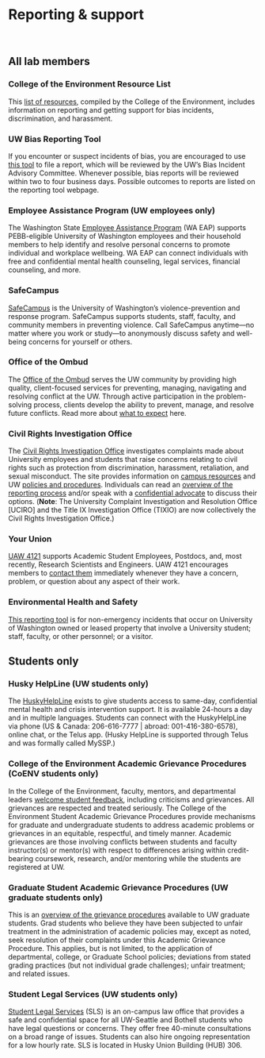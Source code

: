 # Reporting & support

<br>

## All lab members

### College of the Environment Resource List

This [list of resources](http://environment.uw.edu/about/diversity-equity-inclusion/non-discrimination-and-sexual-harassment-resources), compiled by the College of the Environment, includes information on reporting and getting support for bias incidents, discrimination, and harassment.

### UW Bias Reporting Tool

If you encounter or suspect incidents of bias, you are encouraged to use [this tool](http://washington.edu/bias) to file a report, which will be reviewed by the UW’s Bias Incident Advisory Committee. Whenever possible, bias reports will be reviewed within two to four business days. Possible outcomes to reports are listed on the reporting tool webpage.
 
### Employee Assistance Program (UW employees only)

The Washington State [Employee Assistance Program](https://hr.uw.edu/worklife/employee-assistance-program/) (WA EAP) supports PEBB-eligible University of Washington employees and their household members to help identify and resolve personal concerns to promote individual and workplace wellbeing. WA EAP can connect individuals with free and confidential mental health counseling, legal services, financial counseling, and more.

### SafeCampus

[SafeCampus](http://washington.edu/safecampus) is the University of Washington’s violence-prevention and response program. SafeCampus supports students, staff, faculty, and community members in preventing violence. Call SafeCampus anytime—no matter where you work or study—to anonymously discuss safety and well-being concerns for yourself or others.
 
### Office of the Ombud

The [Office of the Ombud](http://washington.edu/ombud) serves the UW community by providing high quality, client-focused services for preventing, managing, navigating and resolving conflict at the UW. Through active participation in the problem-solving process, clients develop the ability to prevent, manage, and resolve future conflicts. Read more about [what to expect](https://www.washington.edu/ombud/what-to-expect/) here.

### Civil Rights Investigation Office

The [Civil Rights Investigation Office](https://www.washington.edu/cr-investigations/) investigates complaints made about University employees and students that raise concerns relating to civil rights such as protection from discrimination, harassment, retaliation, and sexual misconduct. The site provides information on [campus resources](https://www.washington.edu/cr-investigations/resources/) and UW [policies and procedures](https://www.washington.edu/cr-investigations/policy-and-procedure/). Individuals can read an [overview of the reporting process](https://www.washington.edu/compliance/tixio/) and/or speak with a [confidential advocate](https://www.washington.edu/sexualassault/support/advocacy/) to discuss their options. (**Note**: The University Complaint Investigation and Resolution Office [UCIRO] and the Title IX Investigation Office (TIXIO) are now collectively the Civil Rights Investigation Office.)
 
### Your Union

[UAW 4121](https://www.uaw4121.org/) supports Academic Student Employees, Postdocs, and, most recently, Research Scientists and Engineers. UAW 4121 encourages members to [contact them](https://www.uaw4121.org/member-center-2/know-your-rights/what-do-i-do-if-i-have-a-problem/) immediately whenever they have a concern, problem, or question about any aspect of their work.
 
### Environmental Health and Safety

[This reporting tool](http://ehs.washington.edu/report-concern) is for non-emergency incidents that occur on University of Washington owned or leased property that involve a University student; staff, faculty, or other personnel; or a visitor.
 

## Students only

### Husky HelpLine (UW students only)

The [HuskyHelpLine](https://wellbeing.uw.edu/huskyhelpline/) exists to give students access to same-day, confidential mental health and crisis intervention support. It is available 24-hours a day and  in multiple languages. Students can connect with the HuskyHelpLine via phone (US & Canada: 206-616-7777 | abroad: 001-416-380-6578), online chat, or the Telus app. (Husky HelpLine is supported through Telus and was formally called MySSP.)

### College of the Environment Academic Grievance Procedures (CoENV students only)

In the College of the Environment, faculty, mentors, and departmental leaders [welcome student feedback](https://environment.uw.edu/intranet/academics/academic-policies/student-academic-grievance-procedures/), including criticisms and grievances. All grievances are respected and treated seriously. The College of the Environment Student Academic Grievance Procedures provide mechanisms for graduate and undergraduate students to address academic problems or grievances in an equitable, respectful, and timely manner. Academic grievances are those involving conflicts between students and faculty instructor(s) or mentor(s) with respect to differences arising within credit-bearing coursework, research, and/or mentoring
while the students are registered at UW.
 
### Graduate Student Academic Grievance Procedures (UW graduate students only)

This is an [overview of the grievance procedures](https://grad.uw.edu/policies/3-8-academic-grievance-procedure/) available to UW graduate students. Grad students who believe they have been subjected to unfair treatment in the administration of academic policies may, except as noted, seek resolution of their complaints under this Academic Grievance Procedure. This applies, but is not limited, to the application of departmental, college, or Graduate School policies; deviations from stated grading practices (but not individual grade challenges); unfair treatment; and related issues.

### Student Legal Services (UW students only)

[Student Legal Services](http://depts.washington.edu/slsuw/) (SLS) is an on-campus law office that provides a safe and confidential space for all UW-Seattle and Bothell students who have legal questions or concerns. They offer free 40-minute consultations on a broad range of issues. Students can also hire ongoing representation for a low hourly rate. SLS is located in Husky Union Building (HUB) 306.
